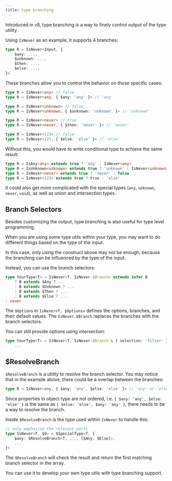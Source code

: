```yaml
---
title: type branching
---
```


Introduced in v8,
type branching is a way to finely control output of the type utility.

Using `IsNever` as an example, it supports 4 branches:

```ts
type R = IsNever<Input, {
	$any: ...,
	$unknown: ...,
	$then: ...,
	$else: ...,
}>
```

These branches allow you to control the behavior on those specific cases:

```ts
type R = IsNever<any> // false
type R = IsNever<any, { $any: 'any' }> // 'any'

type R = IsNever<unknown> // false
type R = IsNever<unknown, { $unknown: 'unknown' }> // 'unknown'

type R = IsNever<never> // true
type R = IsNever<never, { $then: 'never' }> // 'never'

type R = IsNever<123> // false
type R = IsNever<123, { $else: 'else' }> // 'else'
```

Without this, you would have to write conditional type to achieve the same result:

```ts
type R = IsAny<any> extends true ? 'any' : IsNever<any>
type R = IsUnknown<unknown> extends true ? 'unknown' : IsNever<unknown>
type R = IsNever<never> extends true ? 'never' : false
type R = IsNever<123> extends true ? true : 'else'
```

It could also get more complicated with the special types (`any`, `unknown`, `never`, `void`),
as well as union and intersection types.

## Branch Selectors

Besides customizing the output,
type branching is also useful for type level programming.

When you are using some type utils within your type,
you may want to do different things based on the type of the input.

In this case, only using the construct above may not be enough,
because the branching can be influenced by the type of the input.

Instead, you can use the branch selectors:

```ts
type YourType<T> = IsNever<T, IsNever.$Branch> extends infer B
	? B extends $Any ? ...
	: B extends $Unknown ? ...
	: B extends $Then ? ...
	: B extends $Else ? ...
: never
```

The `$Options` in `IsNever<T, $Options>` defines the options, branches, and their default values.
The `IsNever.$Branch` replaces the branches with the branch selectors.

You can still provide options using intersection:

```ts
type YourType<T> = IsNever<T, IsNever.$Branch & { selection: 'filter' }> extends infer B
	...
```

## $ResolveBranch

`$ResolveBranch` is a utility to resolve the branch selector.
You may notice that in the example above,
there could be a overlap between the branches:

```ts
type R = IsNever<any, { $any: 'any', $else: 'else' }> // 'any' or `else`?
```

Since properties in object type are not ordered,
i.e. `{ $any: 'any', $else: 'else' }` is the same as `{ $else: 'else', $any: 'any' }`,
there needs to be a way to resolve the branch.

Inside `$ResolveBranch` is the type used within `IsNever` to handle this:

```ts
// only emphasize the relevant parts
type IsNever<T, $O> = $SpecialType<T, {
	$any: $ResolveBranch<T, ..., [$Any, $Else]>,
	...
}>
```

The `$ResolveBranch` will check the result and return the first matching branch selector in the array.

You can use it to develop your own type utils with type branching support.
